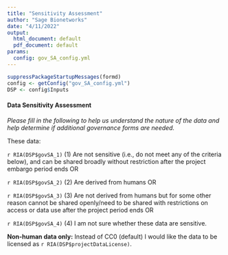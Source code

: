 ```yaml
---
title: "Sensitivity Assessment"
author: "Sage Bionetworks"
date: "4/11/2022"
output:
  html_document: default
  pdf_document: default
params:
  config: gov_SA_config.yml
---
```


```r
suppressPackageStartupMessages(formd)
config <- getConfig("gov_SA_config.yml")
DSP <- config$Inputs
```

#### Data Sensitivity Assessment

_Please fill in the following to help us understand the nature of the data and help determine if additional governance forms are needed._

These data:

  `r RIA(DSP$govSA_1)`  (1) Are not sensitive (i.e., do not meet any of the criteria below), and can be shared broadly without restriction after the project embargo period ends OR
              
  `r RIA(DSP$govSA_2)`  (2) Are derived from humans OR
              
  `r RIA(DSP$govSA_3)`  (3) Are not derived from humans but for some other reason cannot be shared openly/need to be shared with restrictions on access or data use after the project period ends OR
              
  `r RIA(DSP$govSA_4)`  (4) I am not sure whether these data are sensitive.   

::: {#addendum-required style="display: none;"}
For possibly sensitive data (selection 2, 3, or 4), please read [Addendum 1](#Addendum-1) and fill out [Addendum 2](#Addendum-2) as well.
:::

**Non-human data only:** Instead of CC0 (default) I would like the data to be licensed as `r RIA(DSP$projectDataLicense)`. 


